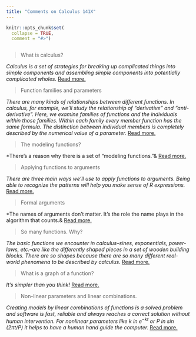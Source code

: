 ```yaml
---
title: "Comments on Calculus 141X"
---
```


```r
knitr::opts_chunk$set(
  collapse = TRUE,
  comment = "#>")
```

```r

```

> What is calculus?

*Calculus is a set of strategies for breaking up complicated things into simple components and assembling simple components into potentially complicated wholes.* [Read more.](post-what-is-calculus.html)


> Function families and parameters

*There are many kinds of relationships between different functions. In calculus, for example, we'll study the relationship of  "derivative" and "anti-derivative". Here, we examine families of functions and the individuals within those families. Within each family every member function has the same formula. The distinction between individual members is completely described by the numerical value of a parameter.* [Read more.](post-function-families.html)

> The modeling functions?

*There's a reason why there is a set of "modeling functions."& [Read more.](post-modeling-function.html)
    
> Applying functions to arguments

*There are three main ways we'll use to apply functions to  arguments. Being able to recognize the patterns will help you make sense of R expressions.*  [Read  more.](post-passing-arguments.html)

> Formal arguments

*The names of arguments don't matter. It's the role the name plays in the algorithm that counts.& [Read more.](post-formal-arguments.html)

> So many functions. Why?

*The basic functions we encounter in calculus--sines, exponentials, power-laws, etc.--are  like the differently shaped pieces in a set of wooden  building blocks. There are so shapes because there are so many different real-world phenomena to be described  by calculus.* [Read more.](post-so-many-functions.html)

> What is a graph of a function?

*It's simpler than you think!*  [Read more.](post-what-is-a-graph.html)

> Non-linear parameters and linear combinations.

*Creating models by linear combinations of functions is a solved problem and software is fast, reliable and always reaches a correct solution without human  intervention. For nonlinear parameters like  $k$ in $e^{-kt}$ or $P$ in $\sin(2\pi t/P)$ it helps to  have a human hand guide the computer.* [Read more.](post-nonlinear-vs-linear.html)
    



